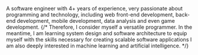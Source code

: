 A software engineer with 4+ years of experience,
very passionate about programming and technology, including web front-end development, back-end development, mobile development, data analysis and even game development. 
{/* Therefore, I consider myself a versatile programmer.
In the meantime, I am learning system design and software architecture to equip myself with the skills necessary for creating scalable software applications
I am also deeply interested in machine learning and artificial intelligence. */}